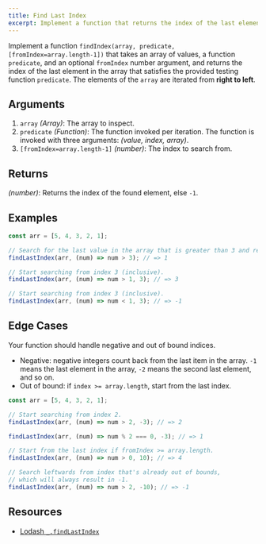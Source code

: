 ```yaml
---
title: Find Last Index
excerpt: Implement a function that returns the index of the last element in the array that satisfies the provided testing function
---
```


Implement a function `findIndex(array, predicate, [fromIndex=array.length-1])` that takes an array of values, a function `predicate`, and an optional `fromIndex` number argument, and returns the index of the last element in the array that satisfies the provided testing function `predicate`. The elements of the `array` are iterated from **right to left**.

## Arguments

1. `array` _(Array)_: The array to inspect.
1. `predicate` _(Function)_: The function invoked per iteration. The function is invoked with three arguments: _(value, index, array)_.
1. `[fromIndex=array.length-1]` _(number)_: The index to search from.

## Returns

_(number)_: Returns the index of the found element, else `-1`.

## Examples

```js
const arr = [5, 4, 3, 2, 1];

// Search for the last value in the array that is greater than 3 and return the index.
findLastIndex(arr, (num) => num > 3); // => 1

// Start searching from index 3 (inclusive).
findLastIndex(arr, (num) => num > 1, 3); // => 3

// Start searching from index 3 (inclusive).
findLastIndex(arr, (num) => num < 1, 3); // => -1
```

## Edge Cases

Your function should handle negative and out of bound indices.

- Negative: negative integers count back from the last item in the array. `-1` means the last element in the array, `-2` means the second last element, and so on.
- Out of bound: if `index >= array.length`, start from the last index.

```js
const arr = [5, 4, 3, 2, 1];

// Start searching from index 2.
findLastIndex(arr, (num) => num > 2, -3); // => 2

findLastIndex(arr, (num) => num % 2 === 0, -3); // => 1

// Start from the last index if fromIndex >= array.length.
findLastIndex(arr, (num) => num > 0, 10); // => 4

// Search leftwards from index that's already out of bounds,
// which will always result in -1.
findLastIndex(arr, (num) => num > 2, -10); // => -1
```

## Resources

- [Lodash `_.findLastIndex`](https://lodash.com/docs/#findLastIndex)

